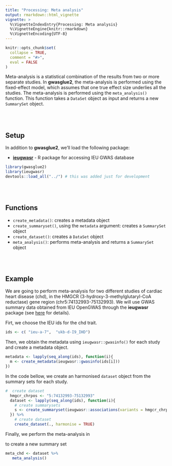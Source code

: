 ```yaml
---
title: "Processing: Meta analysis"
output: rmarkdown::html_vignette
vignette: >
  %\VignetteIndexEntry{Processing: Meta analysis}
  %\VignetteEngine{knitr::rmarkdown}
  %\VignetteEncoding{UTF-8}
---
```


```r
knitr::opts_chunk$set(
  collapse = TRUE,
  comment = "#>",
  eval = FALSE
)
```


Meta-analysis is a statistical combination of the results from two or more separate studies. In **gwasglue2**, the meta-analysis is performed using the fixed-effect model, which assumes that one true effect size underlies all the studies. The meta-analysis is performed using the `meta_analysis()` function. This function takes a `DataSet` object as input and returns a new `SummarySet` object.

<br>
<br>

## Setup
In addition to **gwasglue2**, we’ll load the following package:

- [**ieugwasr**](https://mrcieu.github.io/ieugwasr/) - R package for accessing IEU GWAS database

```r
library(gwasglue2)
library(ieugwasr)
devtools::load_all("../") # this was added just for development
```
<br>
<br>

## Functions
* `create_metadata()`: creates a metadata object
* `create_summaryset()`, using the `metadata` argument: creates a `SummarySet` object
* `create_dataset()`: creates a `DataSet` object 
* `meta_analysis()`: performs meta-analysis and returns a `SummarySet` object
 
 <br>
 <br>
 
## Example

We are going to perform meta-analysis for two different studies of cardiac heart disease (chd), in the HMGCR (3-hydroxy-3-methylglutaryl-CoA reductase) gene region (chr5:74132993-75132993). We will use GWAS summary data obtained from IEU OpenGWAS through the **ieugwasr** package (see [here](input-opengwas.html) for details).

Firt, we choose the IEU ids for the chd trait.

```r
ids <- c( "ieu-a-7",  "ukb-d-I9_IHD")
```
Then, we obtain the metadata using `ieugwasr::gwasinfo()` for each study and create a metadata object.

```r
metadata <- lapply(seq_along(ids), function(i){
  m <- create_metadata(ieugwasr::gwasinfo(ids[i])) 
})
```

In the <dataset> code bellow, we create an harmonised `dataset` object from the summary sets for each study.

```r
#  create dataset 
  hmgcr_chrpos <- "5:74132993-75132993"
  dataset <- lapply(seq_along(ids), function(i){
    # create summarysets
    s <- create_summaryset(ieugwasr::associations(variants = hmgcr_chrpos, id =ids[i]), metadata=metadata[[i]])
  }) %>%
    # create dataset
    create_dataset(., harmonise = TRUE)
```

Finally, we perform the meta-analysis in <meta> to create a new summary set
 
 ```r
 meta_chd <- dataset %>%
    meta_analysis()
 ```

 